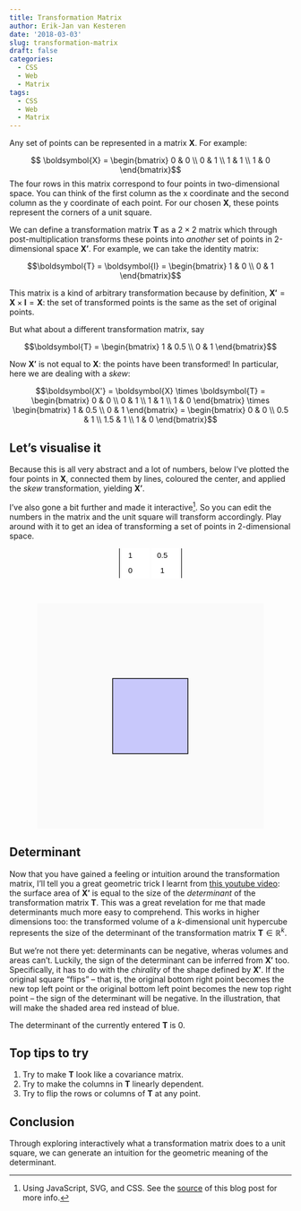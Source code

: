 ```yaml
---
title: Transformation Matrix
author: Erik-Jan van Kesteren
date: '2018-03-03'
slug: transformation-matrix
draft: false
categories:
  - CSS
  - Web
  - Matrix
tags:
  - CSS
  - Web
  - Matrix
---
```

<style>
  input[type=number] {
    width:4em;
    height:2em;
    border:none;
    text-align:center;
    -moz-appearance:textfield;
  }
  input[type=number]::inner-spin-button, 
  input[type=number]::outer-spin-button { 
    appearance: none; 
    margin: 0; 
  }
  form {
    display:inline-block;
    margin-left:auto;
    margin-right:auto;
    border-left:1pt solid black;
    border-right: 1pt solid black;
    width: auto;
  }
  #formcontainer {
    text-align:center;
  }
</style>

Any set of points can be represented in a matrix $\boldsymbol{X}$. For example:

$$ \boldsymbol{X} = \begin{bmatrix} 0 & 0 \\ 0 & 1 \\ 1 & 1 \\ 1 & 0 \end{bmatrix}$$
The four rows in this matrix correspond to four points in two-dimensional space. You can think of the first column as the x coordinate and the second column as the y coordinate of each point. For our chosen $\boldsymbol{X}$, these points represent the corners of a unit square. 

We can define a transformation matrix $\boldsymbol{T}$ as a $2\times 2$ matrix which through post-multiplication transforms these points into _another_ set of points in 2-dimensional space $\boldsymbol{X'}$. For example, we can take the identity matrix:

$$\boldsymbol{T} = \boldsymbol{I} = \begin{bmatrix} 1 & 0 \\ 0 & 1 \end{bmatrix}$$

This matrix is a kind of arbitrary transformation because by definition, $\boldsymbol{X'} = \boldsymbol{X} \times \boldsymbol{I} = \boldsymbol{X}$: the set of transformed points is the same as the set of original points.

But what about a different transformation matrix, say

$$\boldsymbol{T} = \begin{bmatrix} 1 & 0.5 \\ 0 & 1 \end{bmatrix}$$


Now $\boldsymbol{X'}$ is not equal to $\boldsymbol{X}$: the points have been transformed! In particular, here we are dealing with a _skew_:

$$\boldsymbol{X'} = \boldsymbol{X} \times \boldsymbol{T} = \begin{bmatrix} 0 & 0 \\ 0 & 1 \\ 1 & 1 \\ 1 & 0 \end{bmatrix} \times \begin{bmatrix} 1 & 0.5 \\ 0 & 1 \end{bmatrix} = \begin{bmatrix} 0 & 0 \\ 0.5 & 1 \\ 1.5 & 1 \\ 1 & 0 \end{bmatrix}$$

## Let's visualise it
Because this is all very abstract and a lot of numbers, below I've plotted the four points in $\boldsymbol{X}$, connected them by lines, coloured the center, and applied the _skew_ transformation, yielding $\boldsymbol{X'}$. 

I've also gone a bit further and made it interactive[^1]. So you can edit the numbers in the matrix and the unit square will transform accordingly. Play around with it to get an idea of transforming a set of points in 2-dimensional space.

[^1]: Using JavaScript, SVG, and CSS. See the [source](https://github.com/vankesteren/blog-source/blob/master/content/blog/2018-03-03-transformation-matrix.Rmd) of this blog post for more info.

<div id="formcontainer">
<form id="matform">
  <input name="a" type="number" step="0.01" value="1">
  <input name="c" type="number" step="0.01" value="0.5"><br>
  <input name="b" type="number" step="0.01" value="0">
  <input name="d" type="number" step="0.01" value="1">
</form>
</div>

<br>
<div id="svg-container" style="margin-left:auto;margin-right:auto;width:80%;min-height:200px;background-color:#FAFAFA">
  <svg id="rectsvg" xmlns="http://www.w3.org/2000/svg" version="1.1" xmlns:xlink="http://www.w3.org/1999/xlink" viewBox="-1 -2 3 3">
    <g transform="scale(1,-1)">
    <rect id="bg" width="1" height="1" fill="rgba(0,0,0,0)" style="stroke-width:0.001;stroke:rgb(0,0,0);"/>
    <rect id="transhere" width="1" height="1" fill="rgba(0,0,255,0.2)" style="stroke-width:0.01;stroke:rgb(0,0,0);"/>
    </g>
  </svg>
</div>


## Determinant
Now that you have gained a feeling or intuition around the transformation matrix, I'll tell you a great geometric trick I learnt from [this youtube video](https://www.youtube.com/watch?v=xX7qBVa9cQU): the surface area of $\boldsymbol{X'}$ is equal to the size of the _determinant_ of the transformation matrix $\boldsymbol{T}$. This was a great revelation for me that made determinants much more easy to comprehend. This works in higher dimensions too: the transformed volume of a $k$-dimensional unit hypercube represents the size of the determinant of the transformation matrix $\boldsymbol{T} \in \mathbb{R}^k$.

But we're not there yet: determinants can be negative, wheras volumes and areas can't. Luckily, the sign of the determinant can be inferred from $\boldsymbol{X'}$ too. Specifically, it has to do with the _chirality_ of the shape defined by $\boldsymbol{X'}$. If the original square "flips" -- that is, the original bottom right point becomes the new top left point or the original bottom left point becomes the new top right point -- the sign of the determinant will be negative. In the illustration, that will make the shaded area red instead of blue.

The determinant of the currently entered $\boldsymbol{T}$ is <span id="det">0</span>.


## Top tips to try
1. Try to make $\boldsymbol{T}$ look like a covariance matrix.
2. Try to make the columns in $\boldsymbol{T}$ linearly dependent.
3. Try to flip the rows or columns of $\boldsymbol{T}$ at any point.

## Conclusion
Through exploring interactively what a transformation matrix does to a unit square, we can generate an intuition for the geometric meaning of the determinant.

<script type="text/javascript">
  var frm = document.getElementById("matform");
  function runForm() {
    let a = Number(frm.elements[0].value);
    let c = Number(frm.elements[1].value);
    let b = Number(frm.elements[2].value);
    let d = Number(frm.elements[3].value);
    setMatrix(a,b,c,d,0,0);
  }
  function setMatrix(a,b,c,d,e,f) {
    let mat = "matrix(" + [a,b,c,d,e,f].join(",") + ")";
    document.getElementById("transhere").setAttribute("transform",mat);
    let det = a * d - c * b
    document.getElementById("det").innerHTML = det.toString();
    if (det > 0) {
      document.getElementById("transhere").setAttribute("fill","rgba(0,0,255,0.2)");
    } else {
      document.getElementById("transhere").setAttribute("fill","rgba(255,0,0,0.2)");
    }
  }
  runForm();
  frm.onchange = runForm;
</script>